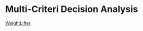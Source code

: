# Multi-Criteri Decision Analysis

[WeightLifter](http://eprints.cs.univie.ac.at/4804/1/paper185.pdf)